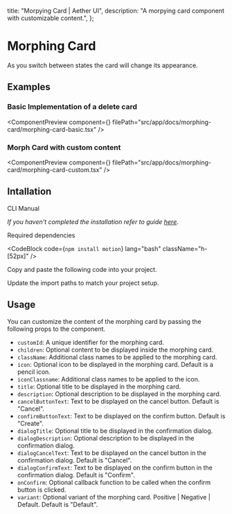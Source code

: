   title: "Morpying Card | Aether UI",
  description: "A morpying card component with customizable content.",
};


# Morphing Card

As you switch between states the card will change its appearance.

## Examples

### Basic Implementation of a delete card

<ComponentPreview
  component={<MorphingCardBasic />}
  filePath="src/app/docs/morphing-card/morphing-card-basic.tsx"
/>

### Morph Card with custom content

<ComponentPreview
  component={<MorphingCardCustom />}
  filePath="src/app/docs/morphing-card/morphing-card-custom.tsx"
/>

## Intallation

<Tabs defaultValue="cli">

<TabsList>
  <TabsTrigger value="cli">CLI</TabsTrigger>
  <TabsTrigger value="manual">Manual</TabsTrigger>
</TabsList>

<TabsContent value="cli">

<InstallationCli value="morphing-card" />

</TabsContent>

<TabsContent value="manual">

<Steps>

<Step> _If you haven't completed the installation refer to guide [here](/docs/installation)._</Step>

<Step>Required dependencies</Step>

<CodeBlock code={`npm install motion`} lang="bash" className="h-[52px]" />

<Step>Copy and paste the following code into your project.</Step>

<CodeBlock filePath="src/content/morphing-card.tsx" />

<Step>Update the import paths to match your project setup.</Step>

</Steps>

</TabsContent>

</Tabs>

## Usage

You can customize the content of the morphing card by passing the following props to the component.

- `customId`: A unique identifier for the morphing card.
- `children`: Optional content to be displayed inside the morphing card.
- `className`: Additional class names to be applied to the morphing card.
- `icon`: Optional icon to be displayed in the morphing card. Default is a pencil icon.
- `iconClassname`: Additional class names to be applied to the icon.
- `title`: Optional title to be displayed in the morphing card.
- `description`: Optional description to be displayed in the morphing card.
- `cancelButtonText`: Text to be displayed on the cancel button. Default is "Cancel".
- `confirmButtonText`: Text to be displayed on the confirm button. Default is "Create".
- `dialogTitle`: Optional title to be displayed in the confirmation dialog.
- `dialogDescription`: Optional description to be displayed in the confirmation dialog.
- `dialogCancelText`: Text to be displayed on the cancel button in the confirmation dialog. Default is "Cancel".
- `dialogConfirmText`: Text to be displayed on the confirm button in the confirmation dialog. Default is "Confirm".
- `onConfirm`: Optional callback function to be called when the confirm button is clicked.
- `variant`: Optional variant of the morphing card. Positive | Negative | Default. Default is "Default".
